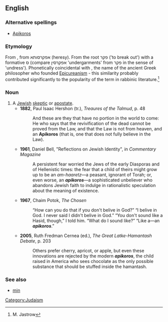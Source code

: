 ==English==

===Alternative spellings===
* [[Apikoros]]

===Etymology===
From {{etyl|he}} {{term|אפיקורס|אֶפִּיקוֹרוֹס|heretic|tr='eppiqóros|sc=Hebr}}, from אפקרסותא (heresy).  From the root פקר ('to break out') with a formative ס (compare אפקרסין 'undergarments' from פקר in the sense of 'undress').  Phonetically coincidental with {{etyl|grc}} {{term|᾽Επίκουρος||[[Epicurus]]|tr=Epíkouros|sc=polytonic}}, the name of the ancient Greek philosopher who founded [[Epicureanism]] - this similarity probably contributed significantly to the popularity of the term in rabbinic literature.<ref>M. Jastrow</ref>

===Noun===
{{en-noun|pl=apikorsim}}

# A [[Jewish]] [[skeptic]] or [[apostate]].
#* '''1882''', Paul Isaac Hershon (tr.), ''Treaures of the Talmud'', p. 48
#*: And these are they that have no portion in the world to come: He who says that the revivification of the dead cannot be proved from the Law, and that the Law is not from heaven, and an '''Apikoros''' (that is, one that does not fully believe in the Law).
#* '''1961''', Daniel Bell, "Reflections on Jewish Identity", in ''Commentary Magazine''
#*: A persistent fear worried the Jews of the early Diasporas and of Hellenistic times: the fear that a child of theirs might grow up to be an ''am-haaretz''—a peasant, ignorant of Torah; or, even worse, an '''''apikoros'''''—a sophisticated unbeliever who abandons Jewish faith to indulge in rationalistic speculation about the meaning of existence.
#* '''1967''', Chaim Potok, ''The Chosen''
#*: “How can you do that if you don't belive in God?” “I belive in God. I never said I didn't belive in God.” “You don't sound like a Hasid, though,” I told him. “What do I sound like?” “Like a—an '''''apikoros'''''.”
#* '''2005''', Ruth Fredman Cernea (ed.), ''The Great Latke-Hamantash Debate'', p. 203
#*: Others prefer cherry, apricot, or apple, but even these innovations are rejected by the modern '''''apikoros''''', the child raised in America who sees chocolate as the only possible substance that should be stuffed inside the hamantash.

===See also===
* [[min]]

[[Category:Judaism]]